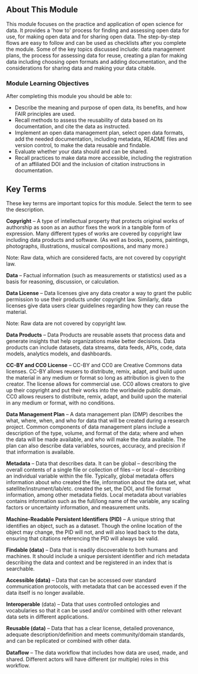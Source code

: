 
<Banner title='OS101 Module 3: Open Data' subTitle='Welcome to Open Science 101: Open Data' bgImage='./images/banners/Module3.png' bgColor='#0c425f' opacity='0.75'/>

## About This Module

This module focuses on the practice and application of open science for data. It provides a 'how to' process for finding and assessing open data for use, for making open data and for sharing open data. The step-by-step flows are easy to follow and can be used as checklists after you complete the module. Some of the key topics discussed include: data management plans, the process for assessing data for reuse, creating a plan for making data including choosing open formats and adding documentation, and the considerations for sharing data and making your data citable. 

### Module Learning Objectives

After completing this module you should be able to:

- Describe the meaning and purpose of open data, its benefits, and how FAIR principles are used.
- Recall methods to assess the reusability of data based on its documentation, and cite the data as instructed.
- Implement an open data management plan, select open data formats, add the needed documentation, including metadata, README files and version control, to make the data reusable and findable.
- Evaluate whether your data should and can be shared.
- Recall practices to make data more accessible, including the registration of an affiliated DOI and the inclusion of citation instructions in documentation.

## Key Terms

These key terms are important topics for this module. Select the term to see the description.

**Copyright** – A type of intellectual property that protects original works of authorship as soon as an author fixes the work in a tangible form of expression. Many different types of works are covered by copyright law including data products and software. (As well as books, poems, paintings, photographs, illustrations, musical compositions, and many more.)

Note: Raw data, which are considered facts, are not covered by copyright law.

**Data** – Factual information (such as measurements or statistics) used as a basis for reasoning, discussion, or calculation.

**Data License** – Data licenses give any data creator a way to grant the public permission to use their products under copyright law. Similarly, data licenses give data users clear guidelines regarding how they can reuse the material.

Note: Raw data are not covered by copyright law.

**Data Products** – Data Products are reusable assets that process data and generate insights that help organizations make better decisions. Data products can include datasets, data streams, data feeds, APIs, code, data models, analytics models, and dashboards.

**CC-BY and CC0 License** – CC-BY and CC0 are Creative Commons data licenses. CC-BY allows reusers to distribute, remix, adapt, and build upon the material in any medium or format so long as attribution is given to the creator. The license allows for commercial use. CC0 allows creators to give up their copyright and put their works into the worldwide public domain. CC0 allows reusers to distribute, remix, adapt, and build upon the material in any medium or format, with no conditions.

**Data Management Plan** – A data management plan (DMP) describes the what, where, when, and who for data that will be created during a research project. Common components of data management plans include a description of the type, volume, and format of the data; where and when the data will be made available, and who will make the data available. The plan can also describe data variables, sources, accuracy, and precision if that information is available.

**Metadata** – Data that describes data. It can be global – describing the overall contents of a single file or collection of files – or local – describing an individual variable within the file. Typically, global metadata offers information about who created the file, information about the data set, what satellite/instrument/lab/etc. created the set, the DOI, and file format information, among other metadata fields. Local metadata about variables contains information such as the full/long name of the variable, any scaling factors or uncertainty information, and measurement units.

**Machine-Readable Persistent Identiﬁers (PID)** – A unique string that identifies an object, such as a dataset. Though the online location of the object may change, the PID will not, and will also lead back to the data, ensuring that citations referencing the PID will always be valid.

**Findable (data)** – Data that is readily discoverable to both humans and machines. It should include a unique persistent identifier and rich metadata describing the data and context and be registered in an index that is searchable.

**Accessible (data)** – Data that can be accessed over standard communication protocols, with metadata that can be accessed even if the data itself is no longer available.

**Interoperable** (data) – Data that uses controlled ontologies and vocabularies so that it can be used and/or combined with other relevant data sets in different applications.

**Reusable (data)** – Data that has a clear license, detailed provenance, adequate description/definition and meets community/domain standards, and can be replicated or combined with other data.

**Dataﬂow** – The data workflow that includes how data are used, made, and shared. Different actors will have different (or multiple) roles in this workflow.